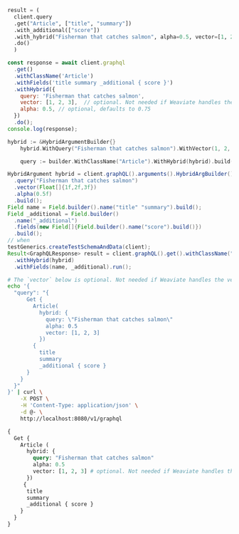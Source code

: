 
<Tabs groupId="languages">
<TabItem value="py" label="Python">

```python
result = (
  client.query
  .get("Article", ["title", "summary"])
  .with_additional(["score"])
  .with_hybrid("Fisherman that catches salmon", alpha=0.5, vector=[1, 2, 3])
  .do()
  )
```

</TabItem>
<TabItem value="js" label="JavaScript/TypeScript">

```js
const response = await client.graphql
  .get()
  .withClassName('Article')
  .withFields('title summary _additional { score }')
  .withHybrid({
    query: 'Fisherman that catches salmon',
    vector: [1, 2, 3],  // optional. Not needed if Weaviate handles the vectorization.
    alpha: 0.5, // optional, defaults to 0.75
  })
  .do();
console.log(response);
```

</TabItem>
<TabItem value="go" label="Go">

```go
hybrid := &HybridArgumentBuilder{}
	hybrid.WithQuery("Fisherman that catches salmon").WithVector(1, 2, 3).WithAlpha(0.5)

	query := builder.WithClassName("Article").WithHybrid(hybrid).build()
```

</TabItem>
<TabItem value="java" label="Java">

```java
HybridArgument hybrid = client.graphQL().arguments().HybridArgBuilder()
  .query("Fisherman that catches salmon")
  .vector(Float[]{1f,2f,3f})
  .alpha(0.5f)
  .build();
Field name = Field.builder().name("title" "summary").build();
Field _additional = Field.builder()
  .name("_additional")
  .fields(new Field[]{Field.builder().name("score").build()})
  .build();
// when
testGenerics.createTestSchemaAndData(client);
Result<GraphQLResponse> result = client.graphQL().get().withClassName("Article")
  .withHybrid(hybrid)
  .withFields(name, _additional).run();
```

</TabItem>
<TabItem value="curl" label="Curl">

```bash
# The `vector` below is optional. Not needed if Weaviate handles the vectorization. If you provide your own embeddings, put the vector query there.
echo '{
  "query": "{
      Get {
        Article(
          hybrid: {
            query: \"Fisherman that catches salmon\"
            alpha: 0.5
            vector: [1, 2, 3]
          })
        {
          title
          summary
          _additional { score }
      }
    }
  }"
}' | curl \
    -X POST \
    -H 'Content-Type: application/json' \
    -d @- \
    http://localhost:8080/v1/graphql
```

</TabItem>
<TabItem value="graphql" label="GraphQL">

```graphql
{
  Get {
    Article (
      hybrid: {
        query: "Fisherman that catches salmon"
        alpha: 0.5
        vector: [1, 2, 3] # optional. Not needed if Weaviate handles the vectorization. If you provide your own embeddings, put the vector query here.
      })
     {
      title
      summary
      _additional { score }
    }
  }
}
```

</TabItem>
</Tabs>

